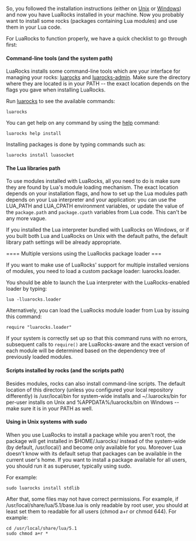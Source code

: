 So, you followed the installation instructions (either on [[Installation instructions for Unix|Unix]] or [[Installation instructions for Windows|Windows]]) and now you have LuaRocks installed in your machine. Now you probably want to install some rocks (packages containing Lua modules) and use them in your Lua code. 

For LuaRocks to function properly, we have a quick checklist to go through first:

==== Command-line tools (and the system path) ====

LuaRocks installs some command-line tools which are your interface for managing your rocks: [[luarocks]] and [[luarocks-admin]]. Make sure the directory where they are located is in your PATH -- the exact location depends on the flags you gave when installing LuaRocks.

Run [[luarocks]] to see the available commands:

 luarocks 

You can get help on any command by using the [[help]] command:

 luarocks help install

Installing packages is done by typing commands such as:

 luarocks install luasocket

==== The Lua libraries path ====

To use modules installed with LuaRocks, all you need to do is make sure they are found by Lua's module loading mechanism. The exact location depends on your installation flags, and how to set up the Lua modules path depends on your Lua interpreter and your application: you can use the LUA_PATH and LUA_CPATH environment variables, or update the value of the <code>package.path</code> and <code>package.cpath</code> variables from Lua code. This can't be any more vague.

If you installed the Lua interpreter bundled with LuaRocks on Windows, or if you built both Lua and LuaRocks on Unix with the default paths, the default library path settings will be already appropriate.

==== Multiple versions using the LuaRocks package loader ===

If you want to make use of LuaRocks' support for multiple installed versions of modules, you need to load a custom package loader: luarocks.loader.

You should be able to launch the Lua interpreter with the LuaRocks-enabled loader by typing:

 lua -lluarocks.loader

Alternatively, you can load the LuaRocks module loader from Lua by issuing this command:

 require "luarocks.loader"

If your system is correctly set up so that this command runs with no errors, subsequent calls to <code>require()</code> are LuaRocks-aware and the exact version of each module will be determined based on the dependency tree of previously loaded modules. 

==== Scripts installed by rocks (and the scripts path) ====

Besides modules, rocks can also install command-line scripts. The default location of this directory (unless you configured your local repository differently) is /usr/local/bin for system-wide installs and ~/.luarocks/bin for per-user installs on Unix and %APPDATA%/luarocks/bin on Windows -- make sure it is in your PATH as well.

==== Using in Unix systems with sudo ====

When you use LuaRocks to install a package while you aren't root, the package will get installed in $HOME/.luarocks/ instead of the system-wide (by default, /usr/local/) and become only available for you. Moreover Lua doesn't know with its default setup that packages can be available in the current user's home. If you want to install a package available for all users, you should run it as superuser, typically using sudo.

For example:

 sudo luarocks install stdlib

After that, some files may not have correct permissions. For example, if /usr/local/share/lua/5.1/base.lua is only readable by root user, you should at least set them to readable for all users (chmod a+r or chmod 644).
For example:

 cd /usr/local/share/lua/5.1
 sudo chmod a+r *
